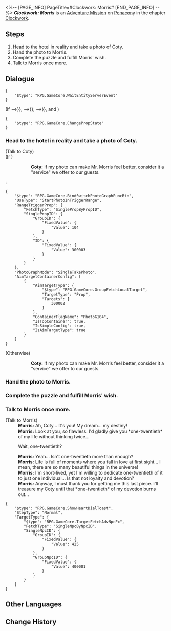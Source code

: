 <%-- [PAGE_INFO]
PageTitle=#Clockwork: Morris#
[END_PAGE_INFO] --%>
{{Stub|Dialogue.}}
{{Mission Infobox
|id            = 4240310
|title         = 
|image         = <!--Mission Clockwork Morris.png-->
|type          = Adventure
|event_name    = 
|chapter       = Clockwork
|requirements  = [[Trailblaze Mission]] ''[[Gentleness, the Name of Nocturne]]'' completed
|summary       = <!--official mission summary from Fate's Atlas-->
|characters    = Coty; Morris; Trailblazer
|startLocation = [[Penacony]] - [[Golden Hour]]
|world         = Penacony
|area          = Golden Hour
|prev          = 
|next          = 
|rewards       = Trailblaze EXP*100; Stellar Jade*10; Lost Crystal*3; Clock Credits*180; Credit*20,000
}}
'''''Clockwork: Morris''''' is an [[Adventure Mission]] on [[Penacony]] in the chapter [[Clockwork]].

==Steps==
# Head to the hotel in reality and take a photo of Coty.
# Hand the photo to Morris.
# Complete the puzzle and fulfill Morris' wish.
# Talk to Morris once more.

<!--
==Gameplay Notes==

--><!--
==Trial Character==

-->
==Dialogue==
{{Stub Dialogue}}
<pre>{
	"$type": "RPG.GameCore.WaitEntityServerEvent"
}</pre>
;(If {{cx}}{{subst:void|<!--{"$type":"RPG.GameCore.ByComparePropState","TargetType":{"$type":"RPG.GameCore.GroupFetchLocalTarget","TargetType":"Prop","Targets":[300002]}}-->}}, {{cx}}{{subst:void|<!--{"$type":"RPG.GameCore.ByComparePropState","TargetType":{"$type":"RPG.GameCore.GroupFetchLocalTarget","TargetType":"Prop","Targets":[300003]}}-->}}, {{cx}}{{subst:void|<!--{"$type":"RPG.GameCore.ByComparePropState","TargetType":{"$type":"RPG.GameCore.GroupFetchLocalTarget","TargetType":"Prop","Targets":[300004]}}-->}}, and {{cx}}{{subst:void|<!--{"$type":"RPG.GameCore.ByComparePropState","TargetType":{"$type":"RPG.GameCore.GroupFetchLocalTarget","TargetType":"Prop","Targets":[300001]},"State":"Open"}-->}})
<pre>{
	"$type": "RPG.GameCore.ChangePropState"
}</pre>
{{Dialogue End}}

===Head to the hotel in reality and take a photo of Coty.{{subst:void|<!--424031003-->}}===
{{Mission Description|type=adventure|location=The Reverie (Reality)|update|Tick... tock! Quick, Adjust the hands... Tick, tock!<br />People's minds await your exploration. Help them regain their true selves!}}
{{Dialogue Start}}

;(Talk to Coty)
;(If {{cx}}<!--SubMission Finish: 424031008-->)
::'''Coty:''' If my photo can make Mr. Morris feel better, consider it a "service" we offer to our guests.
:<pre>{
	"$type": "RPG.GameCore.BindSwitchPhotoGraphFuncBtn",
	"UseType": "StartPhotoInTriggerRange",
	"RangeTriggerProp": {
		"FetchType": "SinglePropByPropID",
		"SinglePropID": {
			"GroupID": {
				"FixedValue": {
					"Value": 104
				}
			},
			"ID": {
				"FixedValue": {
					"Value": 300003
				}
			}
		}
	},
	"PhotoGraphMode": "SingleTakePhoto",
	"AimTargetContainerConfig": [
		{
			"AimTargetType": {
				"$type": "RPG.GameCore.GroupFetchLocalTarget",
				"TargetType": "Prop",
				"Targets": [
					300002
				]
			},
			"ContainerFlagName": "PhotoG104",
			"IsTopContainer": true,
			"IsSimpleConfig": true,
			"IsAimTargetType": true
		}
	]
}</pre>
;(Otherwise)
::'''Coty:''' If my photo can make Mr. Morris feel better, consider it a "service" we offer to our guests.
{{Dialogue End}}

===Hand the photo to Morris.{{subst:void|<!--424031004-->}}===
{{Dialogue Start}}

{{Dialogue End}}

===Complete the puzzle and fulfill Morris' wish.{{subst:void|<!--424031005-->}}===
{{Dialogue Start}}
{{Dialogue End}}

===Talk to Morris once more.{{subst:void|<!--424031006-->}}===
{{Dialogue Start}}

;(Talk to Morris)
:'''Morris:''' Ah, Coty... It's you! My dream... my destiny!
:'''Morris:''' Look at you, so flawless. I'd gladly give you *one-twentieth* of my life without thinking twice...
:{{DIcon|Arrow}} Wait, one-twentieth?
:'''Morris:''' Yeah... Isn't one-twentieth more than enough?
:'''Morris:''' Life is full of moments where you fall in love at first sight... I mean, there are so many beautiful things in the universe!
:'''Morris:''' I'm short-lived, yet I'm willing to dedicate one-twentieth of it to just one individual... Is that not loyalty and devotion?
:'''Morris:''' Anyway, I must thank you for getting me this last piece. I'll treasure my Coty until that *one-twentieth* of my devotion burns out...
<pre>{
	"$type": "RPG.GameCore.ShowHeartDialToast",
	"StepType": "Normal",
	"TargetType": {
		"$type": "RPG.GameCore.TargetFetchAdvNpcEx",
		"FetchType": "SingleNpcByNpcID",
		"SingleNpcID": {
			"GroupID": {
				"FixedValue": {
					"Value": 425
				}
			},
			"GroupNpcID": {
				"FixedValue": {
					"Value": 400001
				}
			}
		}
	}
}</pre>
{{Dialogue End}}

==Other Languages==
{{Other Languages
|en   = Clockwork: Morris
|zhs  = 钟表把戏：莫里斯
|zht  = 鐘錶把戲：莫里斯
|ja   = クロックトリック：モリス
|ko   = 시계 트릭: 모리스
|es   = Trucorreloj: Morris
|fr   = Pouvoir de la Pendule&nbsp;: Maurice
|ru   = Заводной механизм: Морис
|th   = กลนาฬิกา: Morris
|vi   = Thủ Thuật Đồng Hồ: Morris
|de   = Uhrwerk: Morris
|id   = Clockwork: Morris
|pt   = Truquelógio: Morris
}}

==Change History==
{{Change History|2.0}}
